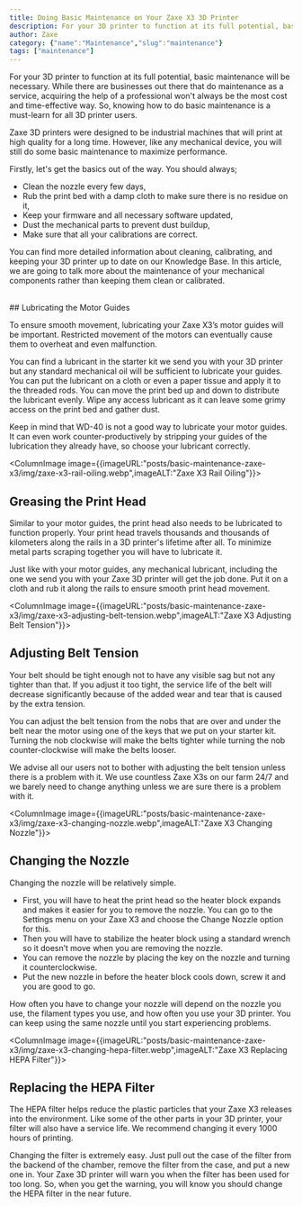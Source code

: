 ```yaml
---
title: Doing Basic Maintenance on Your Zaxe X3 3D Printer
description: For your 3D printer to function at its full potential, basic maintenance will be necessary. While there are businesses out there that do maintenance as a service, acquiring the help of a professional won't always be the most cost and time-effective way. So, knowing how to do basic maintenance is a must-learn for all 3D printer users. 
author: Zaxe
category: {"name":"Maintenance","slug":"maintenance"}
tags: ["maintenance"]
---
```


For your 3D printer to function at its full potential, basic maintenance will be necessary. While there are businesses out there that do maintenance as a service, acquiring the help of a professional won't always be the most cost and time-effective way. So, knowing how to do basic maintenance is a must-learn for all 3D printer users. 

Zaxe 3D printers were designed to be industrial machines that will print at high quality for a long time. However, like any mechanical device, you will still do some basic maintenance to maximize performance.

Firstly, let's get the basics out of the way. You should always;

- Clean the nozzle every few days,
- Rub the print bed with a damp cloth to make sure there is no residue on it,
- Keep your firmware and all necessary software updated,
- Dust the mechanical parts to prevent dust buildup,
- Make sure that all your calibrations are correct.

You can find more detailed information about cleaning, calibrating, and keeping your 3D printer up to date on our Knowledge Base. In this article, we are going to talk more about the maintenance of your mechanical components rather than keeping them clean or calibrated.

<br/>
## Lubricating the Motor Guides

To ensure smooth movement, lubricating your Zaxe X3’s motor guides will be important. Restricted movement of the motors can eventually cause them to overheat and even malfunction.

You can find a lubricant in the starter kit we send you with your 3D printer but any standard mechanical oil will be sufficient to lubricate your guides. You can put the lubricant on a cloth or even a paper tissue and apply it to the threaded rods. You can move the print bed up and down to distribute the lubricant evenly. Wipe any access lubricant as it can leave some grimy access on the print bed and gather dust.   

Keep in mind that WD-40 is not a good way to lubricate your motor guides. It can even work counter-productively by stripping your guides of the lubrication they already have, so choose your lubricant correctly. 

<ColumnImage image={{imageURL:"posts/basic-maintenance-zaxe-x3/img/zaxe-x3-rail-oiling.webp",imageALT:"Zaxe X3 Rail Oiling"}}>
## Greasing the Print Head

Similar to your motor guides, the print head also needs to be lubricated to function properly. Your print head travels thousands and thousands of kilometers along the rails in a 3D printer's lifetime after all. To minimize metal parts scraping together you will have to lubricate it. 

Just like with your motor guides, any mechanical lubricant, including the one we send you with your Zaxe 3D printer will get the job done. Put it on a cloth and rub it along the rails to ensure smooth print head movement. 
</ColumnImage>

<ColumnImage image={{imageURL:"posts/basic-maintenance-zaxe-x3/img/zaxe-x3-adjusting-belt-tension.webp",imageALT:"Zaxe X3 Adjusting Belt Tension"}}>
## Adjusting Belt Tension 

Your belt should be tight enough not to have any visible sag but not any tighter than that. If you adjust it too tight, the service life of the belt will decrease significantly because of the added wear and tear that is caused by the extra tension. 

You can adjust the belt tension from the nobs that are over and under the belt near the motor using one of the keys that we put on your starter kit. Turning the nob clockwise will make the belts tighter while turning the nob counter-clockwise will make the belts looser.

We advise all our users not to bother with adjusting the belt tension unless there is a problem with it. We use countless Zaxe X3s on our farm 24/7 and we barely need to change anything unless we are sure there is a problem with it.
</ColumnImage>

<ColumnImage image={{imageURL:"posts/basic-maintenance-zaxe-x3/img/zaxe-x3-changing-nozzle.webp",imageALT:"Zaxe X3 Changing Nozzle"}}>
## Changing the Nozzle 

Changing the nozzle will be relatively simple. 

- First, you will have to heat the print head so the heater block expands and makes it easier for you to remove the nozzle. You can go to the Settings menu on your Zaxe X3 and choose the Change Nozzle option for this.  
- Then you will have to stabilize the heater block using a standard wrench so it doesn’t move when you are removing the nozzle. 
- You can remove the nozzle by placing the key on the nozzle and turning it counterclockwise. 
- Put the new nozzle in before the heater block cools down, screw it and you are good to go.

How often you have to change your nozzle will depend on the nozzle you use, the filament types you use, and how often you use your 3D printer. You can keep using the same nozzle until you start experiencing problems. 
</ColumnImage>

<ColumnImage image={{imageURL:"posts/basic-maintenance-zaxe-x3/img/zaxe-x3-changing-hepa-filter.webp",imageALT:"Zaxe X3 Replacing HEPA Filter"}}>
## Replacing the HEPA Filter 

The HEPA filter helps reduce the plastic particles that your Zaxe X3 releases into the environment. Like some of the other parts in your 3D printer, your filter will also have a service life. We recommend changing it every 1000 hours of printing. 

Changing the filter is extremely easy. Just pull out the case of the filter from the backend of the chamber, remove the filter from the case, and put a new one in. Your Zaxe 3D printer will warn you when the filter has been used for too long. So, when you get the warning, you will know you should change the HEPA filter in the near future. 
</ColumnImage>
